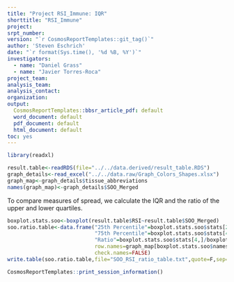 ```yaml
---
title: "Project RSI_Immune: IQR"
shorttitle: "RSI_Immune"
project: 
srpt_number: 
version: "`r CosmosReportTemplates::git_tag()`"
author: 'Steven Eschrich'
date: "`r format(Sys.time(), '%d %B, %Y')`"
investigators:
  - name: "Daniel Grass"
  - name: "Javier Torres-Roca"
project_team:
analysis_team:
analysis_contact:
organization: 
output:
  CosmosReportTemplates::bbsr_article_pdf: default
  word_document: default
  pdf_document: default
  html_document: default
toc: yes
---
```

```r
library(readxl)
```

```r
result.table<-readRDS(file="../../data.derived/result_table.RDS")
graph_details<-read_excel("../../data.raw/Graph_Colors_Shapes.xlsx")
graph_map<-graph_details$tissue_abbreviations
names(graph_map)<-graph_details$SOO_Merged

```

To compare measures of spread, we calculate the IQR and the ratio of the upper and lower quartiles.
```r

boxplot.stats.soo<-boxplot(result.table$RSI~result.table$SOO_Merged)
soo.ratio.table<-data.frame("25th Percentile"=boxplot.stats.soo$stats[2,],
                            "75th Percentile"=boxplot.stats.soo$stats[4,],
                            "Ratio"=boxplot.stats.soo$stats[4,]/boxplot.stats.soo$stats[2,],
                            row.names=graph_map[boxplot.stats.soo$names],
                            check.names=FALSE)
write.table(soo.ratio.table,file="SOO_RSI_ratio_table.txt",quote=F,sep="\t",col.names=NA)
```

```r
CosmosReportTemplates::print_session_information()
```
